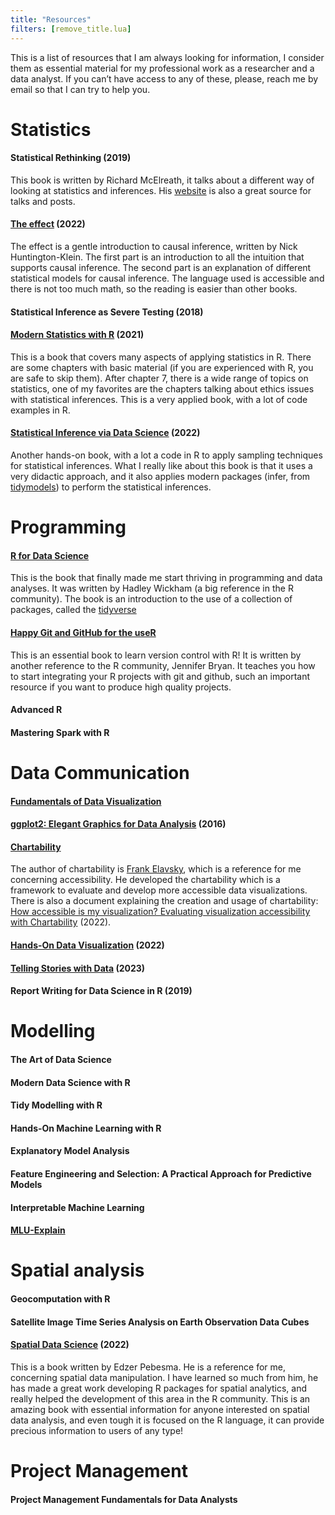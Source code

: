 ```yaml
---
title: "Resources"
filters: [remove_title.lua]
---
```


This is a list of resources that I am always looking for information, I consider them as essential material for my professional work as a researcher and a data analyst. If you can't have access to any of these, please, reach me by email so that I can try to help you.

# Statistics

#### Statistical Rethinking (2019)

This book is written by Richard McElreath, it talks about a different way of looking at statistics and inferences.
His [website](https://xcelab.net/rm/) is also a great source for talks and posts.

#### [The effect](https://theeffectbook.net/index.html) (2022)

The effect is a gentle introduction to causal inference, written by Nick Huntington-Klein. The first part is an introduction to all the intuition that supports causal inference. The second part is an explanation of different statistical models for causal inference. The language used is accessible and there is not too much math, so the reading is easier than other books. 

#### Statistical Inference as Severe Testing (2018)

#### [Modern Statistics with R](https://www.modernstatisticswithr.com/) (2021)

This is a book that covers many aspects of applying statistics in R. There are some chapters with basic material (if you are experienced with R, you are safe to skip them). After chapter 7, there is a wide range of topics on statistics, one of my favorites are the chapters talking about ethics issues with statistical inferences. This is a very applied book, with a lot of code examples in R.

#### [Statistical Inference via Data Science](https://moderndive.com/) (2022)

Another hands-on book, with a lot a code in R to apply sampling techniques for statistical inferences. What I really like about this book is that it uses a very didactic approach, and it also applies modern packages (infer, from [tidymodels](https://www.tidymodels.org/)) to perform the statistical inferences.

# Programming

#### [R for Data Science](https://r4ds.had.co.nz/)

This is the book that finally made me start thriving in programming and data analyses. It was written by Hadley Wickham (a big reference in the R community). The book is an introduction to the use of a collection of packages, called the [tidyverse](https://www.tidyverse.org/)

#### [Happy Git and GitHub for the useR](https://happygitwithr.com/)

This is an essential book to learn version control with R! It is written by another reference to the R community, Jennifer Bryan. It teaches you how to start integrating your R projects with git and github, such an important resource if you want to produce high quality projects.

#### Advanced R

#### Mastering Spark with R

# Data Communication

#### [Fundamentals of Data Visualization](https://clauswilke.com/dataviz/)

####  [ggplot2: Elegant Graphics for Data Analysis](https://ggplot2-book.org/) (2016)

#### [Chartability](https://chartability.fizz.studio/)

The author of chartability is [Frank Elavsky](https://www.frank.computer), which is a reference for me concerning accessibility. He developed the chartability which is a framework to evaluate and develop more accessible data visualizations. There is also a document explaining the creation and usage of chartability: [How accessible is my visualization? Evaluating visualization accessibility with Chartability](https://www.frank.computer/chartability/#) (2022).

#### [Hands-On Data Visualization](https://handsondataviz.org/) (2022)

#### [Telling Stories with Data](https://tellingstorieswithdata.com/) (2023)

#### Report Writing for Data Science in R (2019)

# Modelling

#### The Art of Data Science

#### Modern Data Science with R

#### Tidy Modelling with R

#### Hands-On Machine Learning with R

#### Explanatory Model Analysis

#### Feature Engineering and Selection: A Practical Approach for Predictive Models

#### Interpretable Machine Learning

#### [MLU-Explain](https://mlu-explain.github.io/)

# Spatial analysis

#### Geocomputation with R

#### Satellite Image Time Series Analysis on Earth Observation Data Cubes

#### [Spatial Data Science](https://r-spatial.org/book/) (2022)

This is a book written by Edzer Pebesma. He is a reference for me, concerning spatial data manipulation. I have learned so much from him, he has made a great work developing R packages for spatial analytics, and really helped the development of this area in the R community. This is an amazing book with essential information for anyone interested on spatial data analysis, and even tough it is focused on the R language, it can provide precious information to users of any type!

# Project Management

#### Project Management Fundamentals for Data Analysts
